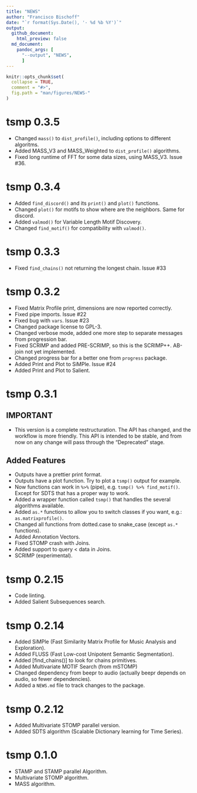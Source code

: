 ```yaml
---
title: "NEWS"
author: "Francisco Bischoff"
date: "`r format(Sys.Date(), '- %d %b %Y')`"
output:
  github_document:
    html_preview: false
  md_document:
    pandoc_args: [
      "--output", "NEWS",
      ]
---
```


<!-- NEWS.md is generated from NEWS.Rmd. Please edit that file -->

```r
knitr::opts_chunk$set(
  collapse = TRUE,
  comment = "#>",
  fig.path = "man/figures/NEWS-"
)
```

# tsmp 0.3.5
* Changed `mass()` to `dist_profile()`, including options to different algoritms.
* Added MASS_V3 and MASS_Weighted to `dist_profile()` algorithms.
* Fixed long runtime of FFT for some data sizes, using MASS_V3. Issue #36.

# tsmp 0.3.4
* Added `find_discord()` and its `print()` and `plot()` functions.
* Changed `plot()` for motifs to show where are the neighbors. Same for discord. 
* Added `valmod()` for Variable Length Motif Discovery.
* Changed `find_motif()` for compatibility with `valmod()`.

# tsmp 0.3.3

* Fixed `find_chains()` not returning the longest chain. Issue #33

# tsmp 0.3.2

* Fixed Matrix Profile print, dimensions are now reported correctly.
* Fixed pipe imports. Issue #22
* Fixed bug with `vars`. Issue #23
* Changed package license to GPL-3.
* Changed verbose mode, added one more step to separate messages from progression bar.
* Fixed SCRIMP and added PRE-SCRIMP, so this is the SCRIMP++. AB-join not yet implemented.
* Changed progress bar for a better one from `progress` package.
* Added Print and Plot to SiMPle. Issue #24
* Added Print and Plot to Salient.

# tsmp 0.3.1

## IMPORTANT

* This version is a complete restructuration. The API has changed, and the workflow is more friendly.
This API is intended to be stable, and from now on any change will pass through the "Deprecated" stage.

## Added Features

* Outputs have a prettier print format.
* Outputs have a plot function. Try to plot a `tsmp()` output for example.
* Now functions can work in `%>%` (pipe), e.g. `tsmp() %>% find_motif()`. Except for SDTS that has
  a proper way to work.
* Added a wrapper function called `tsmp()` that handles the several algorithms available.
* Added `as.*` functions to allow you to switch classes if you want, e.g.: `as.matrixprofile()`.
* Changed all functions from dotted.case to snake_case (except `as.*` functions).
* Added Annotation Vectors.
* Fixed STOMP crash with Joins.
* Added support to query < data in Joins.
* SCRIMP (experimental).

# tsmp 0.2.15

* Code linting.
* Added Salient Subsequences search.

# tsmp 0.2.14

* Added SiMPle (Fast Similarity Matrix Profile for Music Analysis and Exploration).
* Added FLUSS (Fast Low-cost Unipotent Semantic Segmentation).
* Added [find_chains()] to look for chains primitives.
* Added Multivariate MOTIF Search (from mSTOMP)
* Changed dependency from beepr to audio (actually beepr depends on audio, so fewer dependencies).
* Added a `NEWS.md` file to track changes to the package.

# tsmp 0.2.12

* Added Multivariate STOMP parallel version.
* Added SDTS algorithm (Scalable Dictionary learning for Time Series).

# tsmp 0.1.0

* STAMP and STAMP parallel Algorithm.
* Multivariate STOMP algorithm.
* MASS algorithm.
